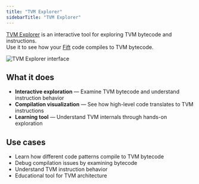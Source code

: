```yaml
---
title: "TVM Explorer"
sidebarTitle: "TVM Explorer"
---
```


[TVM Explorer](https://tvm-explorer.netlify.app/) is an interactive tool for exploring TVM bytecode and instructions.\
Use it to see how your [Fift](/language/fift) code compiles to TVM bytecode.

![TVM Explorer interface](/resources/images/tvmexplorer.png)

## What it does

- **Interactive exploration** — Examine TVM bytecode and understand instruction behavior
- **Compilation visualization** — See how high-level code translates to TVM instructions
- **Learning tool** — Understand TVM internals through hands-on exploration

## Use cases

- Learn how different code patterns compile to TVM bytecode
- Debug compilation issues by examining bytecode
- Understand TVM instruction behavior
- Educational tool for TVM architecture
